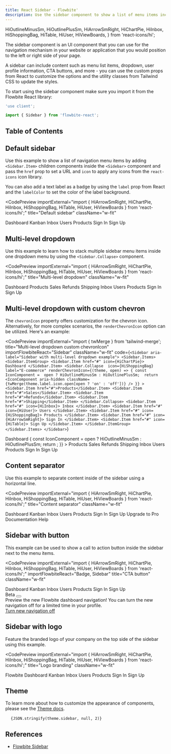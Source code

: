 ```yaml
---
title: React Sidebar - Flowbite'
description: Use the sidebar component to show a list of menu items including multi-level dropdown menu on the left or right side of your page for admin dashboards and applications
---
```


  HiOutlineMinusSm,
  HiOutlinePlusSm,
  HiArrowSmRight,
  HiChartPie,
  HiInbox,
  HiShoppingBag,
  HiTable,
  HiUser,
  HiViewBoards,
} from 'react-icons/hi';

The sidebar component is an UI component that you can use for the navigation mechanism in your website or application that you would position to the left or right side of your page.

A sidebar can include content such as menu list items, dropdown, user profile information, CTA buttons, and more - you can use the custom props from React to customize the options and the utility classes from Tailwind CSS to update the styles.

To start using the sidebar component make sure you import it from the Flowbite React library:

```jsx
'use client';

import { Sidebar } from 'flowbite-react';
```

## Table of Contents

## Default sidebar

Use this example to show a list of navigation menu items by adding `<Sidebar.Item>` children components inside the `<Sidebar>` component and pass the `href` prop to set a URL and `icon` to apply any icons from the `react-icons` icon library.

You can also add a text label as a badge by using the `label` prop from React and the `labelColor` to set the color of the label background.

<CodePreview
  importExternal="import { HiArrowSmRight, HiChartPie, HiInbox, HiShoppingBag, HiTable, HiUser, HiViewBoards } from 'react-icons/hi';"
  title="Default sidebar"
  className="w-fit"
>
  <Sidebar aria-label="Default sidebar example">
    <Sidebar.Items>
      <Sidebar.ItemGroup>
        <Sidebar.Item href="#" icon={HiChartPie}>
          Dashboard
        </Sidebar.Item>
        <Sidebar.Item href="#" icon={HiViewBoards} label="Pro" labelColor="dark">
          Kanban
        </Sidebar.Item>
        <Sidebar.Item href="#" icon={HiInbox} label="3">
          Inbox
        </Sidebar.Item>
        <Sidebar.Item href="#" icon={HiUser}>
          Users
        </Sidebar.Item>
        <Sidebar.Item href="#" icon={HiShoppingBag}>
          Products
        </Sidebar.Item>
        <Sidebar.Item href="#" icon={HiArrowSmRight}>
          Sign In
        </Sidebar.Item>
        <Sidebar.Item href="#" icon={HiTable}>
          Sign Up
        </Sidebar.Item>
      </Sidebar.ItemGroup>
    </Sidebar.Items>
  </Sidebar>
</CodePreview>

## Multi-level dropdown

Use this example to learn how to stack multiple sidebar menu items inside one dropdown menu by using the `<Sidebar.Collapse>` component.

<CodePreview
  importExternal="import { HiArrowSmRight, HiChartPie, HiInbox, HiShoppingBag, HiTable, HiUser, HiViewBoards } from 'react-icons/hi';"
  title="Multi-level dropdown"
  className="w-fit"
>
  <Sidebar aria-label="Sidebar with multi-level dropdown example">
    <Sidebar.Items>
      <Sidebar.ItemGroup>
        <Sidebar.Item href="#" icon={HiChartPie}>
          Dashboard
        </Sidebar.Item>
        <Sidebar.Collapse icon={HiShoppingBag} label="E-commerce">
          <Sidebar.Item href="#">Products</Sidebar.Item>
          <Sidebar.Item href="#">Sales</Sidebar.Item>
          <Sidebar.Item href="#">Refunds</Sidebar.Item>
          <Sidebar.Item href="#">Shipping</Sidebar.Item>
        </Sidebar.Collapse>
        <Sidebar.Item href="#" icon={HiInbox}>
          Inbox
        </Sidebar.Item>
        <Sidebar.Item href="#" icon={HiUser}>
          Users
        </Sidebar.Item>
        <Sidebar.Item href="#" icon={HiShoppingBag}>
          Products
        </Sidebar.Item>
        <Sidebar.Item href="#" icon={HiArrowSmRight}>
          Sign In
        </Sidebar.Item>
        <Sidebar.Item href="#" icon={HiTable}>
          Sign Up
        </Sidebar.Item>
      </Sidebar.ItemGroup>
    </Sidebar.Items>
  </Sidebar>
</CodePreview>

## Multi-level dropdown with custom chevron

The `chevronIcon` property offers customization for the chevron icon. Alternatively, for more complex scenarios, the `renderChevronIcon` option can be utilized. Here's an example:

<CodePreview
  importExternal="import { twMerge } from 'tailwind-merge';
  title="Multi-level dropdown custom chevronIcon"
  importFlowbiteReact="Sidebar"
  className="w-fit"
  code={`<Sidebar aria-label="Sidebar with multi-level dropdown example">
      <Sidebar.Items>
        <Sidebar.ItemGroup>
          <Sidebar.Item href="#" icon={HiChartPie}>
            Dashboard
          </Sidebar.Item>
          <Sidebar.Collapse 
            icon={HiShoppingBag} 
            label="E-commerce"
            renderChevronIcon={(theme, open) => {
              const IconComponent =  open ? HiOutlineMinusSm : HiOutlinePlusSm; 
              return <IconComponent aria-hidden className={twMerge(theme.label.icon.open[open ? 'on' : 'off'])} />
            }}
          >
            <Sidebar.Item href="#">Products</Sidebar.Item>
            <Sidebar.Item href="#">Sales</Sidebar.Item>
            <Sidebar.Item href="#">Refunds</Sidebar.Item>
            <Sidebar.Item href="#">Shipping</Sidebar.Item>
          </Sidebar.Collapse>
          <Sidebar.Item href="#" icon={HiInbox}>
            Inbox
          </Sidebar.Item>
          <Sidebar.Item href="#" icon={HiUser}>
            Users
          </Sidebar.Item>
          <Sidebar.Item href="#" icon={HiShoppingBag}>
            Products
          </Sidebar.Item>
          <Sidebar.Item href="#" icon={HiArrowSmRight}>
            Sign In
          </Sidebar.Item>
          <Sidebar.Item href="#" icon={HiTable}>
            Sign Up
          </Sidebar.Item>
        </Sidebar.ItemGroup>
      </Sidebar.Items>
    </Sidebar>`}
>
  <Sidebar aria-label="Sidebar with multi-level dropdown example">
    <Sidebar.Items>
      <Sidebar.ItemGroup>
        <Sidebar.Item href="#" icon={HiChartPie}>
          Dashboard
        </Sidebar.Item>
        <Sidebar.Collapse
          icon={HiShoppingBag}
          label="E-commerce"
          renderChevronIcon={(theme, open) => {
            const IconComponent = open ? HiOutlineMinusSm : HiOutlinePlusSm;
            return <IconComponent aria-hidden className={twMerge(theme.label.icon.open[open ? 'on' : 'off'])} />;
          }}
        >
          <Sidebar.Item href="#">Products</Sidebar.Item>
          <Sidebar.Item href="#">Sales</Sidebar.Item>
          <Sidebar.Item href="#">Refunds</Sidebar.Item>
          <Sidebar.Item href="#">Shipping</Sidebar.Item>
        </Sidebar.Collapse>
        <Sidebar.Item href="#" icon={HiInbox}>
          Inbox
        </Sidebar.Item>
        <Sidebar.Item href="#" icon={HiUser}>
          Users
        </Sidebar.Item>
        <Sidebar.Item href="#" icon={HiShoppingBag}>
          Products
        </Sidebar.Item>
        <Sidebar.Item href="#" icon={HiArrowSmRight}>
          Sign In
        </Sidebar.Item>
        <Sidebar.Item href="#" icon={HiTable}>
          Sign Up
        </Sidebar.Item>
      </Sidebar.ItemGroup>
    </Sidebar.Items>
  </Sidebar>
</CodePreview>

## Content separator

Use this example to separate content inside of the sidebar using a horizontal line.

<CodePreview
  importExternal="import { HiArrowSmRight, HiChartPie, HiInbox, HiShoppingBag, HiTable, HiUser, HiViewBoards } from 'react-icons/hi';"
  title="Content separator"
  className="w-fit"
>
  <Sidebar aria-label="Sidebar with content separator example">
    <Sidebar.Items>
      <Sidebar.ItemGroup>
        <Sidebar.Item href="#" icon={HiChartPie}>
          Dashboard
        </Sidebar.Item>
        <Sidebar.Item href="#" icon={HiViewBoards}>
          Kanban
        </Sidebar.Item>
        <Sidebar.Item href="#" icon={HiInbox}>
          Inbox
        </Sidebar.Item>
        <Sidebar.Item href="#" icon={HiUser}>
          Users
        </Sidebar.Item>
        <Sidebar.Item href="#" icon={HiShoppingBag}>
          Products
        </Sidebar.Item>
        <Sidebar.Item href="#" icon={HiArrowSmRight}>
          Sign In
        </Sidebar.Item>
        <Sidebar.Item href="#" icon={HiTable}>
          Sign Up
        </Sidebar.Item>
      </Sidebar.ItemGroup>
      <Sidebar.ItemGroup>
        <Sidebar.Item href="#" icon={HiChartPie}>
          Upgrade to Pro
        </Sidebar.Item>
        <Sidebar.Item href="#" icon={HiViewBoards}>
          Documentation
        </Sidebar.Item>
        <Sidebar.Item href="#" icon={BiBuoy}>
          Help
        </Sidebar.Item>
      </Sidebar.ItemGroup>
    </Sidebar.Items>
  </Sidebar>
</CodePreview>

## Sidebar with button

This example can be used to show a call to action button inside the sidebar next to the menu items.

<CodePreview
  importExternal="import { HiArrowSmRight, HiChartPie, HiInbox, HiShoppingBag, HiTable, HiUser, HiViewBoards } from 'react-icons/hi';"
  importFlowbiteReact="Badge, Sidebar"
  title="CTA button"
  className="w-fit"
>
  <Sidebar aria-label="Sidebar with call to action button example">
    <Sidebar.Items>
      <Sidebar.ItemGroup>
        <Sidebar.Item href="#" icon={HiChartPie}>
          Dashboard
        </Sidebar.Item>
        <Sidebar.Item href="#" icon={HiViewBoards}>
          Kanban
        </Sidebar.Item>
        <Sidebar.Item href="#" icon={HiInbox}>
          Inbox
        </Sidebar.Item>
        <Sidebar.Item href="#" icon={HiUser}>
          Users
        </Sidebar.Item>
        <Sidebar.Item href="#" icon={HiShoppingBag}>
          Products
        </Sidebar.Item>
        <Sidebar.Item href="#" icon={HiArrowSmRight}>
          Sign In
        </Sidebar.Item>
        <Sidebar.Item href="#" icon={HiTable}>
          Sign Up
        </Sidebar.Item>
      </Sidebar.ItemGroup>
    </Sidebar.Items>
    <Sidebar.CTA>
      <div className="mb-3 flex items-center">
        <Badge color="warning">Beta</Badge>
        <button
          aria-label="Close"
          className="-m-1.5 ml-auto inline-flex h-6 w-6 rounded-lg bg-gray-100 p-1 text-cyan-900 hover:bg-gray-200 focus:ring-2 focus:ring-gray-400 dark:bg-gray-700 dark:text-gray-400 dark:hover:bg-gray-600"
          type="button"
        >
          <svg
            aria-hidden
            className="h-4 w-4"
            fill="currentColor"
            viewBox="0 0 20 20"
            xmlns="http://www.w3.org/2000/svg"
          >
            <path
              fillRule="evenodd"
              d="M4.293 4.293a1 1 0 011.414 0L10 8.586l4.293-4.293a1 1 0 111.414 1.414L11.414 10l4.293 4.293a1 1 0 01-1.414 1.414L10 11.414l-4.293 4.293a1 1 0 01-1.414-1.414L8.586 10 4.293 5.707a1 1 0 010-1.414z"
              clipRule="evenodd"
            />
          </svg>
        </button>
      </div>
      <div className="mb-3 text-sm text-cyan-900 dark:text-gray-400">
        Preview the new Flowbite dashboard navigation! You can turn the new navigation off for a limited time in your
        profile.
      </div>
      <a
        className="text-sm text-cyan-900 underline hover:text-cyan-800 dark:text-gray-400 dark:hover:text-gray-300"
        href="#"
      >
        Turn new navigation off
      </a>
    </Sidebar.CTA>
  </Sidebar>
</CodePreview>

## Sidebar with logo

Feature the branded logo of your company on the top side of the sidebar using this example.

<CodePreview
  importExternal="import { HiArrowSmRight, HiChartPie, HiInbox, HiShoppingBag, HiTable, HiUser, HiViewBoards } from 'react-icons/hi';"
  title="Logo branding"
  className="w-fit"
>
  <Sidebar aria-label="Sidebar with logo branding example">
    <Sidebar.Logo href="#" img="/favicon.svg" imgAlt="Flowbite logo">
      Flowbite
    </Sidebar.Logo>
    <Sidebar.Items>
      <Sidebar.ItemGroup>
        <Sidebar.Item href="#" icon={HiChartPie}>
          Dashboard
        </Sidebar.Item>
        <Sidebar.Item href="#" icon={HiViewBoards}>
          Kanban
        </Sidebar.Item>
        <Sidebar.Item href="#" icon={HiInbox}>
          Inbox
        </Sidebar.Item>
        <Sidebar.Item href="#" icon={HiUser}>
          Users
        </Sidebar.Item>
        <Sidebar.Item href="#" icon={HiShoppingBag}>
          Products
        </Sidebar.Item>
        <Sidebar.Item href="#" icon={HiArrowSmRight}>
          Sign In
        </Sidebar.Item>
        <Sidebar.Item href="#" icon={HiTable}>
          Sign Up
        </Sidebar.Item>
      </Sidebar.ItemGroup>
    </Sidebar.Items>
  </Sidebar>
</CodePreview>

## Theme

To learn more about how to customize the appearance of components, please see the [Theme docs](/docs/customize/theme).

<pre className="language-tsx">
  <code>{JSON.stringify(theme.sidebar, null, 2)}</code>
</pre>

## References

- [Flowbite Sidebar](https://flowbite.com/docs/components/sidebar/)
